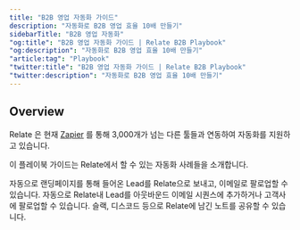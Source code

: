 ```yaml
---
title: "B2B 영업 자동화 가이드"
description: "자동화로 B2B 영업 효율 10배 만들기"
sidebarTitle: "B2B 영업 자동화"
"og:title": "B2B 영업 자동화 가이드 | Relate B2B Playbook"
"og:description": "자동화로 B2B 영업 효율 10배 만들기"
"article:tag": "Playbook"
"twitter:title": "B2B 영업 자동화 가이드 | Relate B2B Playbook"
"twitter:description": "자동화로 B2B 영업 효율 10배 만들기"
---
```


## Overview

Relate 은 현재 [Zapier](/docs/setup/zapier-integration/what-is-zapier) 를 통해 3,000개가 넘는 다른 툴들과 연동하여 자동화를 지원하고 있습니다.

이 플레이북 가이드는 Relate에서 할 수 있는 자동화 사례들을 소개합니다.

<CardGroup cols={2}>
  <Card title="인바운드 자동화" icon="square-1" color="#ea5a0c" href="/docs/playbook/inbound-automation">
    자동으로 랜딩페이지를 통해 들어온 Lead를 Relate으로 보내고, 이메일로 팔로업할 수 있습니다.
  </Card>
  <Card title="아웃바운드 자동화" icon="square-2" color="#0285c7" href="/docs/playbook/outbound-automation">
    자동으로 Relate내 Lead를 아웃바운드 이메일 시퀀스에 추가하거나 고객사에 팔로업할 수 있습니다.
  </Card>
  <Card title="미팅 노트 공유" icon="square-3" color="#16a34a" href="/docs/playbook/collaborative-sales">
    슬랙, 디스코드 등으로 Relate에 남긴 노트를 공유할 수 있습니다.
  </Card>
</CardGroup>
